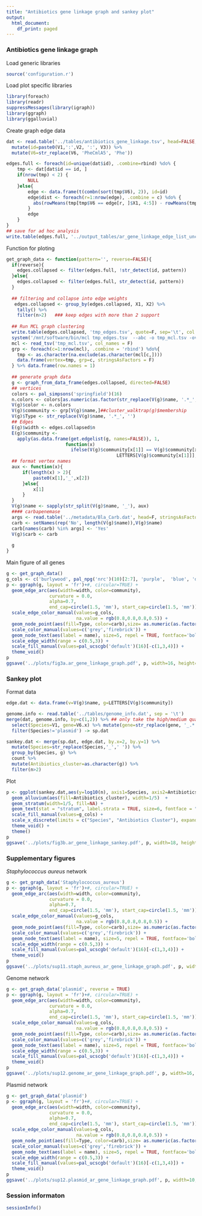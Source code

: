 ```yaml
---
title: "Antibiotics gene linkage graph and sankey plot"
output:
  html_document:
    df_print: paged
---
```


### Antibiotics gene linkage graph

Load generic libraries
```r
source('configuration.r')
```

Load plot specific libraries
```r
library(foreach)
library(readr)
suppressMessages(library(igraph))
library(ggraph)
library(ggalluvial)
```

Create graph edge data
```r
dat <- read.table('../tables/antibiotics_gene_linkage.tsv', head=FALSE, stringsAsFactors = FALSE) %>% 
  mutate(id=paste0(V1,':',V2, ':', V3)) %>% 
  mutate(V6=str_replace(V6, 'PheCmlA5', 'Phe'))

edges.full <- foreach(id=unique(dat$id), .combine=rbind) %do% {
    tmp <- dat[dat$id == id, ]
    if(nrow(tmp) < 2) {
        NULL
    }else{
        edge <- data.frame(t(combn(sort(tmp$V6), 2)), id=id)
        edge$dist <- foreach(r=1:nrow(edge), .combine = c) %do% {
          abs(rowMeans(tmp[tmp$V6 == edge[r, ]$X1, 4:5]) - rowMeans(tmp[tmp$V6 == edge[r, ]$X2, 4:5]))
        }
        edge
    }
}
## save for ad hoc analysis
write.table(edges.full, '../output_tables/ar_gene_linkage_edge_list_uncollapsed.tsv', row.names = F, quote=F, sep='\t')
```

Function for ploting
```r
get_graph_data <- function(pattern='', reverse=FALSE){
  if(reverse){
    edges.collapsed <- filter(edges.full, !str_detect(id, pattern))
  }else{
    edges.collapsed <- filter(edges.full, str_detect(id, pattern)) 
  }
    
  ## filtering and collapse into edge weights
   edges.collapsed <- group_by(edges.collapsed, X1, X2) %>% 
    tally() %>% 
    filter(n>2)   ### keep edges with more than 2 support
  
  ## Run MCL graph clustering
  write.table(edges.collapsed, 'tmp_edges.tsv', quote=F, sep='\t', col.names = F, row.names = F)
  system('/mnt/software/bin/mcl tmp_edges.tsv  --abc -o tmp_mcl.tsv -overlap keep -I 3 2>/dev/null')
  mcl <- read_tsv('tmp_mcl.tsv', col_names = F)
  grp <- foreach(c=1:nrow(mcl), .combine = 'rbind') %do%{
    tmp <- as.character(na.exclude(as.character(mcl[c,])))
    data.frame(vertex=tmp, grp=c, stringsAsFactors = F)
  } %>% data.frame(row.names = 1)
  
  ## generate graph data
  g <- graph_from_data_frame(edges.collapsed, directed=FALSE)
  ## vertices
  colors <- pal_simpsons('springfield')(16)
  n.colors <- colors[as.numeric(as.factor(str_replace(V(g)$name, '.*_', '')))]
  V(g)$color <- n.colors
  V(g)$community <- grp[V(g)$name,]##cluster_walktrap(g)$membership
  V(g)$Type <- str_replace(V(g)$name, '.*_', '')
  ## Edges
  E(g)$width <- edges.collapsed$n
  E(g)$community <-
    apply(as.data.frame(get.edgelist(g, names=FALSE)), 1,
                      function(x)
                        ifelse(V(g)$community[x[1]] == V(g)$community[x[2]],
                                         LETTERS[V(g)$community[x[1]]], NA))
  ## format vertex names
  aux <- function(x){
      if(length(x) > 2){
          paste0(x[1],'_',x[2])
      }else{
          x[1]
      }
  }
  V(g)$name <- sapply(str_split(V(g)$name, '_'), aux)
  #### carbapenemase
  args <- read.table('../metadata/Bla_Carb.dat', head=F, stringsAsFactors=F)[,1]
  carb <- setNames(rep('No', length(V(g)$name)),V(g)$name)
  carb[names(carb) %in% args] <- 'Yes'
  V(g)$carb <- carb
  
  g
}
```

Main figure of all genes
```r
g <- get_graph_data()
g_cols <- c('burlywood', pal_npg('nrc')(10)[2:7], 'purple',  'blue', 'darkgreen', 'pink', 'red', 'gold', 'black')
p <- ggraph(g, layout = 'fr')+#, circular=TRUE) +
  geom_edge_arc(aes(width=width, color=community),
                curvature = 0.0,
                alpha=0.7,
                end_cap=circle(1.5, 'mm'), start_cap=circle(1.5, 'mm'))   +
  scale_edge_color_manual(values=g_cols, 
                          na.value = rgb(0.8,0.8,0.8,0.5)) +
  geom_node_point(aes(fill=Type, color=carb),size= as.numeric(as.factor(V(g)$carb) )*5, shape=21) +
  scale_color_manual(values=c('grey','firebrick')) + 
  geom_node_text(aes(label = name), size=5, repel = TRUE, fontface='bold') +
  scale_edge_width(range = c(0.5,3)) +
  scale_fill_manual(values=pal_ucscgb('default')(16)[-c(1,3,4)]) +
  theme_void()
p
ggsave('../plots/fig3a.ar_gene_linkage_graph.pdf', p, width=16, height=16)
```


### Sankey plot

Format data
```r
edge.dat <- data.frame(v=V(g)$name, g=LETTERS[V(g)$community])

genome.info <- read.table('../tables/genome_info.dat', sep = '\t') 
merge(dat, genome.info, by=c(1,2)) %>% ## only take the high/medium quality ones
  select(Species=V1, gene=V6.x) %>% mutate(gene=str_replace(gene, '_.*','')) %>%
  filter(Species!='plasmid') -> sp.dat

sankey.dat <- merge(sp.dat, edge.dat, by.x=2, by.y=1) %>% 
  mutate(Species=str_replace(Species,'_',' ')) %>% 
  group_by(Species, g) %>% 
  count %>% 
  mutate(Antibiotics_cluster=as.character(g)) %>% 
  filter(n>2)
```

Plot
```r
p <- ggplot(sankey.dat,aes(y=log10(n), axis1=Species, axis2=Antibiotics_cluster)) +
  geom_alluvium(aes(fill=Antibiotics_cluster), width=1/5)  +
  geom_stratum(width=1/5, fill=NA) +
  geom_text(stat = "stratum", label.strata = TRUE, size=6, fontface = "italic", nudge_x=-0.12, hjust=1) +
  scale_fill_manual(values=g_cols) +
  scale_x_discrete(limits = c("Species", "Antibiotics Cluster"), expand = c(.5, .05)) +
  theme_void() +
  theme()
p
ggsave('../plots/fig3b.ar_gene_linkage_sankey.pdf', p, width=18, height=18)
```

### Supplementary figures

*Staphylococcus aureus* network

```r
g <- get_graph_data('Staphylococcus_aureus')
p <- ggraph(g, layout = 'fr')+#, circular=TRUE) +
  geom_edge_arc(aes(width=width, color=community),
                curvature = 0.0,
                alpha=0.7,
                end_cap=circle(1.5, 'mm'), start_cap=circle(1.5, 'mm'))   +
  scale_edge_color_manual(values=g_cols, 
                          na.value = rgb(0.8,0.8,0.8,0.5)) +
  geom_node_point(aes(fill=Type, color=carb),size= as.numeric(as.factor(V(g)$carb) )*5, shape=21) +
  scale_color_manual(values=c('grey','firebrick')) + 
  geom_node_text(aes(label = name), size=5, repel = TRUE, fontface='bold') +
  scale_edge_width(range = c(0.5,3)) +
  scale_fill_manual(values=pal_ucscgb('default')(16)[-c(1,3,4)]) +
  theme_void()
p
ggsave('../plots/sup11.staph_aureus_ar_gene_linkage_graph.pdf', p, width=5, height=5)
```

Genome network

```r
g <- get_graph_data('plasmid', reverse = TRUE)
p <- ggraph(g, layout = 'fr')+#, circular=TRUE) +
  geom_edge_arc(aes(width=width, color=community),
                curvature = 0.0,
                alpha=0.7,
                end_cap=circle(1.5, 'mm'), start_cap=circle(1.5, 'mm'))   +
  scale_edge_color_manual(values=g_cols, 
                          na.value = rgb(0.8,0.8,0.8,0.5)) +
  geom_node_point(aes(fill=Type, color=carb),size= as.numeric(as.factor(V(g)$carb) )*5, shape=21) +
  scale_color_manual(values=c('grey','firebrick')) + 
  geom_node_text(aes(label = name), size=5, repel = TRUE, fontface='bold') +
  scale_edge_width(range = c(0.5,3)) +
  scale_fill_manual(values=pal_ucscgb('default')(16)[-c(1,3,4)]) +
  theme_void()
p
ggsave('../plots/sup12.genome_ar_gene_linkage_graph.pdf', p, width=16, height=16)
```

Plasmid network

```r
g <- get_graph_data('plasmid')
p <- ggraph(g, layout = 'fr')+#, circular=TRUE) +
  geom_edge_arc(aes(width=width, color=community),
                curvature = 0.0,
                alpha=0.7,
                end_cap=circle(1.5, 'mm'), start_cap=circle(1.5, 'mm'))   +
  scale_edge_color_manual(values=g_cols, 
                          na.value = rgb(0.8,0.8,0.8,0.5)) +
  geom_node_point(aes(fill=Type, color=carb),size= as.numeric(as.factor(V(g)$carb) )*5, shape=21) +
  scale_color_manual(values=c('grey','firebrick')) + 
  geom_node_text(aes(label = name), size=5, repel = TRUE, fontface='bold') +
  scale_edge_width(range = c(0.5,3)) +
  scale_fill_manual(values=pal_ucscgb('default')(16)[-c(1,3,4)]) +
  theme_void()
p
ggsave('../plots/sup12.plasmid_ar_gene_linkage_graph.pdf', p, width=10, height=7)
```

### Session informaton
```r
sessionInfo()
```


